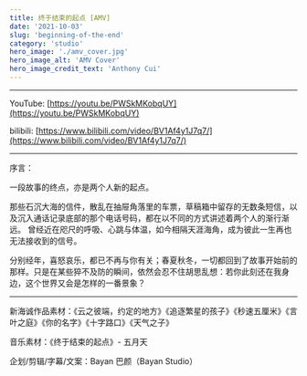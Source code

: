 ```yaml
---
title: 终于结束的起点 [AMV]
date: '2021-10-03'
slug: 'beginning-of-the-end'
category: 'studio'
hero_image: './amv_cover.jpg'
hero_image_alt: 'AMV Cover'
hero_image_credit_text: 'Anthony Cui'
---
```


---

YouTube: [https://youtu.be/PWSkMKobqUY](https://youtu.be/PWSkMKobqUY)

bilibili: [https://www.bilibili.com/video/BV1Af4y1J7q7/](https://www.bilibili.com/video/BV1Af4y1J7q7/)

---

序言：

一段故事的终点，亦是两个人新的起点。

那些石沉大海的信件，散乱在抽屉角落里的车票，草稿箱中留存的无数条短信，以及沉入通话记录底部的那个电话号码，都在以不同的方式讲述着两个人的渐行渐远。
曾经近在咫尺的呼吸、心跳与体温，如今相隔天涯海角，成为彼此一生再也无法接收到的信号。

分别经年，喜怒哀乐，都已不再与你有关；春夏秋冬，一切都回到了故事开始前的那样。只是在某些猝不及防的瞬间，依然会忍不住胡思乱想：若你此刻还在我身边，这个世界又会是怎样的一番景象？

---

新海诚作品素材：《云之彼端，约定的地方》《追逐繁星的孩子》《秒速五厘米》《言叶之庭》《你的名字》《十字路口》《天气之子》

音乐素材：《终于结束的起点》- 五月天

企划/剪辑/字幕/文案：Bayan 巴颜（Bayan Studio）